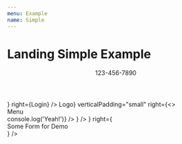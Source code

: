 ```yaml
---
menu: Example
name: Simple
---
```



# Landing Simple Example

<div style={{ border: '2px solid black' }}>
    <LandingThemeProvider value={{}}>
        <Header>
            <Centered>
                <SeparatedColumn 
                    verticalPadding="small"
                    left={<div>123-456-7890</div>}
                    right={<a>Login</a>}
                />
            </Centered>
        </Header>
        <Block
            backgroundImage="https://cdn.pixabay.com/photo/2016/06/02/02/33/triangles-1430105_960_720.png"
        >
            <Centered>
                <SeparatedColumn 
                    left={<div style={{ color: 'white' }}>Logo</div>}
                    verticalPadding="small"
                    right={<>
                        <DropdownNavigateButton 
                            title="Product"
                            regularColor="white"
                        >
                            <div 
                                style={{
                                    width: '300px', 
                                    height: '400px', 
                                    backgroundColor: 'blue',
                                    color: 'white',
                                }}
                            >
                                Menu
                            </div>
                        </DropdownNavigateButton>
                        <NavigateButton 
                            title="Pricing"
                            regularColor="white"
                            onClick={() => console.log('Yeah!')}
                        />
                    </>}
                />
                <DoubleColumn
                    verticalPadding="large"
                    left={<MajorTitle
                        style={{
                            color: 'white',
                        }}
                        title="#1 Product of Something and Something else"
                        subtitle="Good and Bad, Best Feature, Worst Landing Page"
                    />}
                    right={<div 
                        style={{
                            height: '300px',
                            width: '100%',
                            backgroundColor: 'white',
                            display: 'flex',
                            justifyContent: 'center',
                            alignItems: 'center',
                        }}
                    >
                        Some Form for Demo
                    </div>}
                />
            </Centered>
        </Block>
        <Block>
            <Centered>
                <SingleColumn
                    verticalPadding="medium"
                    style={{
                        paddingBottom: '0px',
                    }}
                >
                    <MinorTitle
                        center
                        title="Here's What We Got!"
                        subtitle="This product is extremely good, that no good enough landing page worth it."
                    />
                </SingleColumn>
                <AutoFitGrid
                    verticalPadding="medium"
                    gridMinWidth="256px"
                    columnGap="16px"
                    rowGap="32px"
                >
                    <Feature 
                        title="Very Good Feature"
                        topping="👍"
                        description="This feature do stuff"
                        action="Learn More ->"
                    />
                    <Feature 
                        title="Very Good Feature"
                        topping="👍"
                        description="This feature do stuff"
                        action="Learn More ->"
                    />
                    <Feature 
                        title="Very Good Feature"
                        topping="👍"
                        description="This feature do stuff"
                        action="Learn More ->"
                    />
                    <Feature 
                        title="Very Good Feature"
                        topping="👍"
                        description="This feature do stuff"
                        action="Learn More ->"
                    />
                </AutoFitGrid>
                <SingleColumn
                    verticalPadding="medium"
                    center
                    style={{
                        paddingTop: '0px',
                    }}
                >
                    <RaisedButton
                        size="medium"
                        title="Learn More"
                        href="https://example.com"
                    />
                </SingleColumn>
            </Centered>
        </Block>
    </LandingThemeProvider>
</div>
